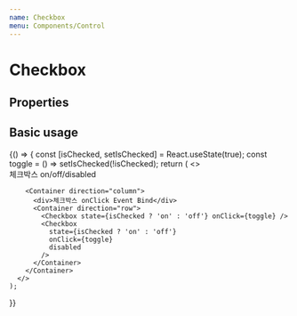 ```yaml
---
name: Checkbox
menu: Components/Control
---
```



# Checkbox

## Properties

<Props of={Checkbox} />

## Basic usage

<Playground>
  {() => {
    const [isChecked, setIsChecked] = React.useState(true);
    const toggle = () => setIsChecked(!isChecked);
    return (
      <>
        <Container direction="column">
          <div>체크박스 on/off/disabled</div>
          <Container direction="row">
            <Checkbox state="on" />
            <Checkbox state="off" />
            <Checkbox state="on" disabled />
          </Container>
        </Container>
        
        <Container direction="column">
          <div>체크박스 onClick Event Bind</div>
          <Container direction="row">
            <Checkbox state={isChecked ? 'on' : 'off'} onClick={toggle} />
            <Checkbox
              state={isChecked ? 'on' : 'off'}
              onClick={toggle}
              disabled
            />
          </Container>
        </Container>
      </>
    );
  }}
</Playground>

